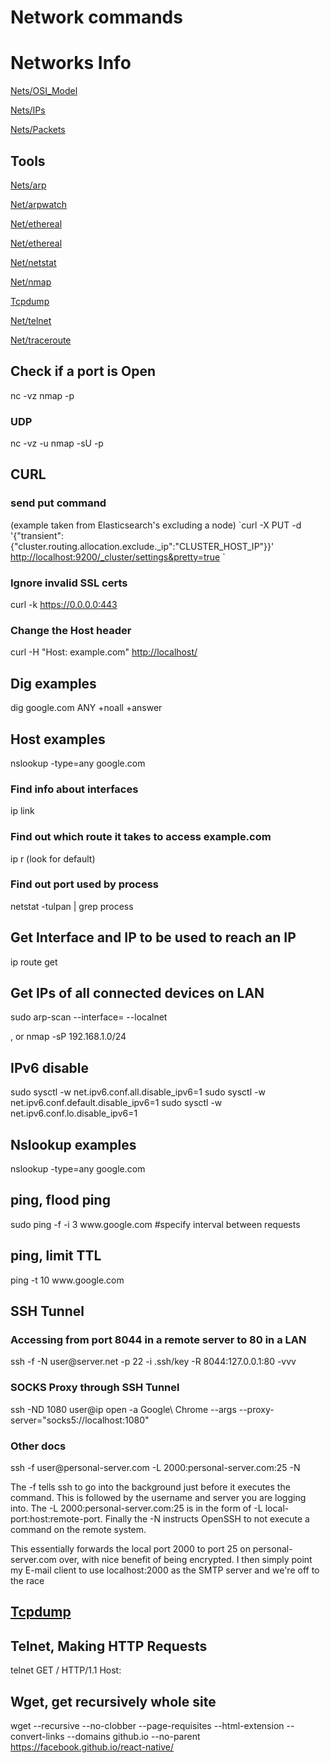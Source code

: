 = Network commands =

= Networks Info =

[[Nets/OSI_Model]]

[[Nets/IPs]]

[[Nets/Packets]]

== Tools ==

[[Nets/arp]]

[[Net/arpwatch]]

[[Net/ethereal]]

[[Net/ethereal]]

[[Net/netstat]]

[[Net/nmap]]

[[Tcpdump]]

[[Net/telnet]]

[[Net/traceroute]]

== Check if a port is Open ==
nc -vz <ip> <port>
nmap -p <port> <ip>


=== UDP ===
nc -vz -u <ip> <port>
nmap -sU -p <port> <ip>

== CURL ==
=== send put command ===
(example taken from Elasticsearch's excluding a node)
`curl -X PUT -d '{"transient":{"cluster.routing.allocation.exclude._ip":"CLUSTER_HOST_IP"}}' http://localhost:9200/_cluster/settings&pretty=true `

=== Ignore invalid SSL certs ===
curl -k https://0.0.0.0:443

=== Change the Host header ===
curl -H "Host: example.com" http://localhost/

== Dig examples ==
dig google.com ANY +noall +answer

== Host examples == 
nslookup -type=any google.com

=== Find info about interfaces ===
ip link

=== Find out which route it takes to access example.com ===
ip r (look for default)

=== Find out port used by process ===
netstat -tulpan | grep process

== Get Interface and IP to be used to reach an IP ==
ip route get <IP>

== Get IPs of all connected devices on LAN ==
sudo arp-scan --interface=<your_Interface> --localnet

, or
nmap -sP 192.168.1.0/24

== IPv6 disable == 
sudo sysctl -w net.ipv6.conf.all.disable_ipv6=1
sudo sysctl -w net.ipv6.conf.default.disable_ipv6=1
sudo sysctl -w net.ipv6.conf.lo.disable_ipv6=1

== Nslookup examples == 
nslookup -type=any google.com

== ping, flood ping ==
sudo ping -f -i 3 www.google.com      #specify interval between requests 

== ping, limit TTL ==
ping -t 10 www.google.com

== SSH Tunnel ==
=== Accessing from port 8044 in a remote server to 80 in a LAN ===
ssh -f -N user@server.net -p 22 -i .ssh/key -R 8044:127.0.0.1:80 -vvv

=== SOCKS Proxy through SSH Tunnel ===
ssh -ND 1080 user@ip
open -a Google\ Chrome --args --proxy-server="socks5://localhost:1080"

=== Other docs ===
ssh -f user@personal-server.com -L 2000:personal-server.com:25 -N

The -f tells ssh to go into the background just before it executes the command. This is followed by the username and server you are logging into. The -L 2000:personal-server.com:25 is in the form of -L local-port:host:remote-port. Finally the -N instructs OpenSSH to not execute a command on the remote system.

This essentially forwards the local port 2000 to port 25 on personal-server.com over, with nice benefit of being encrypted. I then simply point my E-mail client to use localhost:2000 as the SMTP server and we're off to the race

== [[Tcpdump]] ==
== Telnet, Making HTTP Requests ==
telnet <host> <port>
GET / HTTP/1.1
Host: <host>

== Wget, get recursively whole site ==
wget --recursive --no-clobber --page-requisites --html-extension --convert-links --domains github.io --no-parent https://facebook.github.io/react-native/
